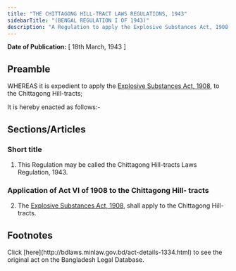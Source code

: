 ```yaml
---
title: "THE CHITTAGONG HILL-TRACT LAWS REGULATIONS, 1943"
sidebarTitle: "(BENGAL REGULATION I OF 1943)"
description: "A Regulation to apply the Explosive Substances Act, 1908, to the Chittagong Hill-tracts."
---
```


**Date of Publication:** [ 18th March, 1943 ]

## Preamble

WHEREAS it is expedient to apply the [Explosive Substances Act, 1908](/act-87.html "Explosive Substances Act, 1908"), to the Chittagong Hill-tracts;

It is hereby enacted as follows:-

## Sections/Articles

### Short title

1. This Regulation may be called the Chittagong Hill-tracts Laws Regulation, 1943.

### Application of Act VI of 1908 to the Chittagong Hill- tracts

2. The [Explosive Substances Act, 1908](/act-87.html "Explosive Substances Act, 1908"), shall apply to the Chittagong Hill-tracts.

## Footnotes

<Note>
  Click [here](http://bdlaws.minlaw.gov.bd/act-details-1334.html) to see the original act on the Bangladesh Legal Database.
</Note>
